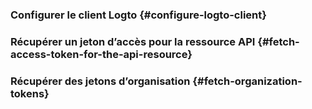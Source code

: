 

<ApiResourcesDescription />

### Configurer le client Logto \{#configure-logto-client}

<ConfigApiResources />

### Récupérer un jeton d’accès pour la ressource API \{#fetch-access-token-for-the-api-resource}

<FetchAccessTokenForApiResources />

### Récupérer des jetons d’organisation \{#fetch-organization-tokens}

<FetchOrganizationTokenForUser />
